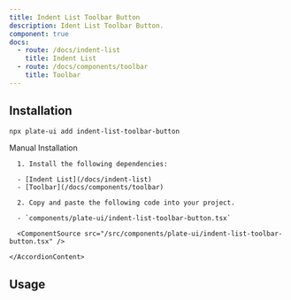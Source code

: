 ```yaml
---
title: Indent List Toolbar Button
description: Ident List Toolbar Button.
component: true
docs:
  - route: /docs/indent-list
    title: Indent List
  - route: /docs/components/toolbar
    title: Toolbar
---
```


[//]: # '<ComponentExample src="/src/components/examples/PlaygroundDemo.tsx">'
[//]: # '  <PlaygroundDemo />'
[//]: # '</ComponentExample>'

## Installation

```bash
npx plate-ui add indent-list-toolbar-button
```

<Accordion type="single" collapsible>
  <AccordionItem value="manual-installation">
    <AccordionTrigger>Manual Installation</AccordionTrigger>
    <AccordionContent>

      1. Install the following dependencies:

      - [Indent List](/docs/indent-list)
      - [Toolbar](/docs/components/toolbar)

      2. Copy and paste the following code into your project.

      - `components/plate-ui/indent-list-toolbar-button.tsx`

      <ComponentSource src="/src/components/plate-ui/indent-list-toolbar-button.tsx" />

    </AccordionContent>

  </AccordionItem>
</Accordion>

## Usage

```tsx

```

```tsx

```
